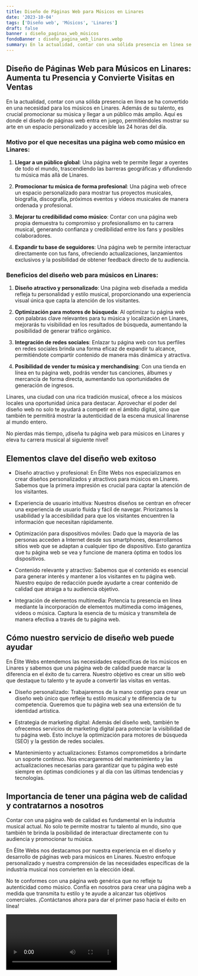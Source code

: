 ```yaml
---
title: Diseño de Páginas Web para Músicos en Linares
date: '2023-10-04'
tags: ['Diseño web', 'Músicos', 'Linares']
draft: false
banner : diseño_paginas_web_músicos
fondoBanner : diseño_pagina_web_linares.webp
summary: En la actualidad, contar con una sólida presencia en línea se ha convertido en una necesidad para los músicos en Linares. Además de su talento, es crucial promocionar su música y llegar a un público más amplio. Aquí es donde el diseño de páginas web entra en juego, permitiéndoles mostrar su arte en un espacio personalizado y accesible las 24 horas del día.
---
```


## Diseño de Páginas Web para Músicos en Linares: Aumenta tu Presencia y Convierte Visitas en Ventas

En la actualidad, contar con una sólida presencia en línea se ha convertido en una necesidad para los músicos en Linares. Además de su talento, es crucial promocionar su música y llegar a un público más amplio. Aquí es donde el diseño de páginas web entra en juego, permitiéndoles mostrar su arte en un espacio personalizado y accesible las 24 horas del día.

### Motivo por el que necesitas una página web como músico en Linares:

1. **Llegar a un público global**: Una página web te permite llegar a oyentes de todo el mundo, trascendiendo las barreras geográficas y difundiendo tu música más allá de Linares.

2. **Promocionar tu música de forma profesional**: Una página web ofrece un espacio personalizado para mostrar tus proyectos musicales, biografía, discografía, próximos eventos y vídeos musicales de manera ordenada y profesional.

3. **Mejorar tu credibilidad como músico**: Contar con una página web propia demuestra tu compromiso y profesionalismo en tu carrera musical, generando confianza y credibilidad entre los fans y posibles colaboradores.

4. **Expandir tu base de seguidores**: Una página web te permite interactuar directamente con tus fans, ofreciendo actualizaciones, lanzamientos exclusivos y la posibilidad de obtener feedback directo de tu audiencia.

### Beneficios del diseño web para músicos en Linares:

1. **Diseño atractivo y personalizado**: Una página web diseñada a medida refleja tu personalidad y estilo musical, proporcionando una experiencia visual única que capta la atención de los visitantes.

2. **Optimización para motores de búsqueda**: Al optimizar tu página web con palabras clave relevantes para tu música y localización en Linares, mejorarás tu visibilidad en los resultados de búsqueda, aumentando la posibilidad de generar tráfico orgánico.

3. **Integración de redes sociales**: Enlazar tu página web con tus perfiles en redes sociales brinda una forma eficaz de expandir tu alcance, permitiéndote compartir contenido de manera más dinámica y atractiva.

4. **Posibilidad de vender tu música y merchandising**: Con una tienda en línea en tu página web, podrás vender tus canciones, álbumes y mercancía de forma directa, aumentando tus oportunidades de generación de ingresos.

Linares, una ciudad con una rica tradición musical, ofrece a los músicos locales una oportunidad única para destacar. Aprovechar el poder del diseño web no solo te ayudará a competir en el ámbito digital, sino que también te permitirá mostrar la autenticidad de la escena musical linarense al mundo entero.

No pierdas más tiempo, ¡diseña tu página web para músicos en Linares y eleva tu carrera musical al siguiente nivel!

<GifSeo />

<Cta />

## Elementos clave del diseño web exitoso

- Diseño atractivo y profesional: En Élite Webs nos especializamos en crear diseños personalizados y atractivos para músicos en Linares. Sabemos que la primera impresión es crucial para captar la atención de los visitantes.

- Experiencia de usuario intuitiva: Nuestros diseños se centran en ofrecer una experiencia de usuario fluida y fácil de navegar. Priorizamos la usabilidad y la accesibilidad para que los visitantes encuentren la información que necesitan rápidamente.

- Optimización para dispositivos móviles: Dado que la mayoría de las personas acceden a Internet desde sus smartphones, desarrollamos sitios web que se adaptan a cualquier tipo de dispositivo. Esto garantiza que tu página web se vea y funcione de manera óptima en todos los dispositivos.

- Contenido relevante y atractivo: Sabemos que el contenido es esencial para generar interés y mantener a los visitantes en tu página web. Nuestro equipo de redacción puede ayudarte a crear contenido de calidad que atraiga a tu audiencia objetivo.

- Integración de elementos multimedia: Potencia tu presencia en línea mediante la incorporación de elementos multimedia como imágenes, videos o música. Captura la esencia de tu música y transmítela de manera efectiva a través de tu página web.

## Cómo nuestro servicio de diseño web puede ayudar

En Élite Webs entendemos las necesidades específicas de los músicos en Linares y sabemos que una página web de calidad puede marcar la diferencia en el éxito de tu carrera. Nuestro objetivo es crear un sitio web que destaque tu talento y te ayude a convertir las visitas en ventas.

- Diseño personalizado: Trabajaremos de la mano contigo para crear un diseño web único que refleje tu estilo musical y te diferencia de tu competencia. Queremos que tu página web sea una extensión de tu identidad artística.

- Estrategia de marketing digital: Además del diseño web, también te ofrecemos servicios de marketing digital para potenciar la visibilidad de tu página web. Esto incluye la optimización para motores de búsqueda (SEO) y la gestión de redes sociales.

- Mantenimiento y actualizaciones: Estamos comprometidos a brindarte un soporte continuo. Nos encargaremos del mantenimiento y las actualizaciones necesarias para garantizar que tu página web esté siempre en óptimas condiciones y al día con las últimas tendencias y tecnologías.

## Importancia de tener una página web de calidad y contratarnos a nosotros

Contar con una página web de calidad es fundamental en la industria musical actual. No solo te permite mostrar tu talento al mundo, sino que también te brinda la posibilidad de interactuar directamente con tu audiencia y promocionar tu música.

En Élite Webs nos destacamos por nuestra experiencia en el diseño y desarrollo de páginas web para músicos en Linares. Nuestro enfoque personalizado y nuestra comprensión de las necesidades específicas de la industria musical nos convierten en la elección ideal.

No te conformes con una página web genérica que no refleje tu autenticidad como músico. Confía en nosotros para crear una página web a medida que transmita tu estilo y te ayude a alcanzar tus objetivos comerciales. ¡Contáctanos ahora para dar el primer paso hacia el éxito en línea!

<Video />

<CtaBot job='Músicos' city='Linares'/>

<Gmaps query='Linares+españa+maps' />